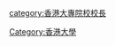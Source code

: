 {{Commons category|Vice-Chancellors of the University of Hong Kong}}

[[Category:香港大學|Category:香港大學]]
[[category:香港大專院校校長|category:香港大專院校校長]]